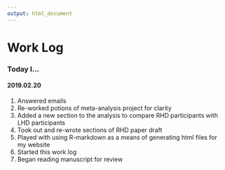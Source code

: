 ```yaml
---
output: html_document
---
```

# Work Log

### Today I...

#### 2019.02.20 
1. Answered emails
1. Re-worked potions of meta-analysis project for clarity
1. Added a new section to the analysis to compare RHD participants with LHD participants
1. Took out and re-wrote sections of RHD paper draft
1. Played with using R-markdown as a means of generating html files for my website
1. Started this work log
1. Began reading manuscript for review
